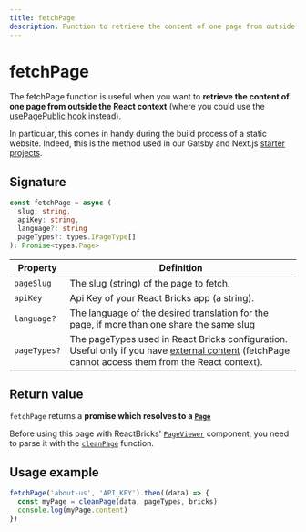 ```yaml
---
title: fetchPage
description: Function to retrieve the content of one page from outside the React context
---
```


# fetchPage

The fetchPage function is useful when you want to **retrieve the content of one page from outside the React context** (where you could use the [usePagePublic hook](/api-reference/hooks/use-page-public) instead).

In particular, this comes in handy during the build process of a static website. Indeed, this is the method used in our Gatsby and Next.js [starter projects](/docs/getting-started/starter-projects).

## Signature

```ts
const fetchPage = async (
  slug: string,
  apiKey: string,
  language?: string
  pageTypes?: types.IPageType[]
): Promise<types.Page>
```

| Property     | Definition                                                                                                                                                                         |
| ------------ | ---------------------------------------------------------------------------------------------------------------------------------------------------------------------------------- |
| `pageSlug`   | The slug (string) of the page to fetch.                                                                                                                                            |
| `apiKey`     | Api Key of your React Bricks app (a string).                                                                                                                                       |
| `language?`  | The language of the desired translation for the page, if more than one share the same slug                                                                                         |
| `pageTypes?` | The pageTypes used in React Bricks configuration. Useful only if you have [external content](/docs/bricks/external-content) (fetchPage cannot access them from the React context). |

## Return value

`fetchPage` returns a **promise which resolves to a [`Page`](/api-reference/types/types/#page)**

Before using this page with ReactBricks' [`PageViewer`](/api-reference/components/page-viewer) component, you need to parse it with the [`cleanPage`](clean-page) function.

## Usage example

```ts highlight=1
fetchPage('about-us', 'API_KEY').then((data) => {
  const myPage = cleanPage(data, pageTypes, bricks)
  console.log(myPage.content)
})
```
